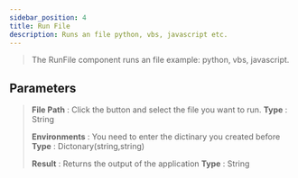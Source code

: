 ---
sidebar_position: 4
title: Run File
description: Runs an file python, vbs, javascript etc.
---
> The RunFile component runs an file example: python, vbs, javascript.

## Parameters

> **File Path** : Click the button and select the file you want to run. **Type** : String
>
> **Environments** :  You need to enter the dictinary you created before **Type** : Dictonary(string,string)
>
> **Result** : Returns the output of the application **Type** : String
